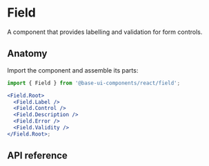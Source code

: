 # Field

<Subtitle>A component that provides labelling and validation for form controls.</Subtitle>

<Meta
  name="description"
  content="A high-quality, unstyled React field component that provides labelling and validation for form controls."
/>

<Demo path="./demos/hero" />

## Anatomy

Import the component and assemble its parts:

```jsx title="Anatomy"
import { Field } from '@base-ui-components/react/field';

<Field.Root>
  <Field.Label />
  <Field.Control />
  <Field.Description />
  <Field.Error />
  <Field.Validity />
</Field.Root>;
```

## API reference

<Reference component="Field" parts="Root, Label, Control, Description, Error, Validity" />
